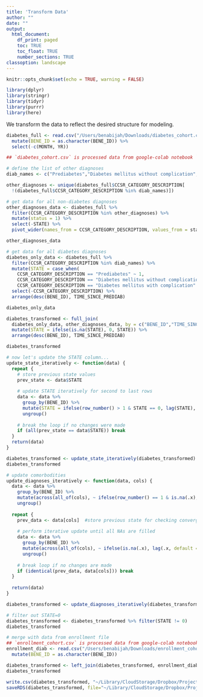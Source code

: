 ```yaml
---
title: 'Transform Data'
author: ""
date: ""
output:
  html_document:
    df_print: paged
    toc: TRUE
    toc_float: TRUE
    number_sections: TRUE
classoption: landscape
---
```



```r
knitr::opts_chunk$set(echo = TRUE, warning = FALSE)

library(dplyr)
library(stringr)
library(tidyr)
library(purrr)
library(here)
```

We transform the data to reflect the desired structure for modeling.


```r
diabetes_full <- read.csv("/Users/benabijah/Downloads/diabetes_cohort.csv", header = T) %>%
  mutate(BENE_ID = as.character(BENE_ID)) %>%
  select(-c(MONTH, YR))

## `diabetes_cohort.csv` is processed data from google-colab notebook `4_cohort_selection.ipynb`

# define the list of other diagnoses
diab_names <- c("Prediabetes","Diabetes mellitus without complication","Diabetes mellitus with complication")

other_diagnoses <- unique(diabetes_full$CCSR_CATEGORY_DESCRIPTION[
  !(diabetes_full$CCSR_CATEGORY_DESCRIPTION %in% diab_names)])
```


```r
# get data for all non-diabetes diagnoses
other_diagnoses_data <- diabetes_full %>%
  filter(CCSR_CATEGORY_DESCRIPTION %in% other_diagnoses) %>%
  mutate(status = 1) %>%
  select(-STATE) %>%
  pivot_wider(names_from = CCSR_CATEGORY_DESCRIPTION, values_from = status)

other_diagnoses_data
```


```r
# get data for all diabetes diagnoses
diabetes_only_data <- diabetes_full %>%
  filter(CCSR_CATEGORY_DESCRIPTION %in% diab_names) %>%
  mutate(STATE = case_when(
    CCSR_CATEGORY_DESCRIPTION == "Prediabetes" ~ 1,
    CCSR_CATEGORY_DESCRIPTION == "Diabetes mellitus without complication" ~ 2,
    CCSR_CATEGORY_DESCRIPTION == "Diabetes mellitus with complication" ~ 3)) %>%
  select(-CCSR_CATEGORY_DESCRIPTION) %>%
  arrange(desc(BENE_ID), TIME_SINCE_PREDIAB) 

diabetes_only_data
```



```r
diabetes_transformed <- full_join(
  diabetes_only_data, other_diagnoses_data, by = c("BENE_ID","TIME_SINCE_PREDIAB")) %>%
  mutate(STATE = ifelse(is.na(STATE), 0, STATE)) %>%
  arrange(desc(BENE_ID), TIME_SINCE_PREDIAB)

diabetes_transformed
```


```r
# now let's update the STATE column...
update_state_iteratively <- function(data) {
  repeat {
    # store previous state values 
    prev_state <- data$STATE
    
    # update STATE iteratively for second to last rows
    data <- data %>%
      group_by(BENE_ID) %>%
      mutate(STATE = ifelse(row_number() > 1 & STATE == 0, lag(STATE), STATE)) %>%
      ungroup()
    
    # break the loop if no changes were made
    if (all(prev_state == data$STATE)) break
  }
  return(data)
}

diabetes_transformed <- update_state_iteratively(diabetes_transformed)
diabetes_transformed
```


```r
# update comorbodities
update_diagnoses_iteratively <- function(data, cols) {
  data <- data %>%
    group_by(BENE_ID) %>%
    mutate(across(all_of(cols), ~ ifelse(row_number() == 1 & is.na(.x), 0, .x))) %>% # set first row to 0, if NA
    ungroup()
  
  repeat {
    prev_data <- data[cols]  #store previous state for checking convergence
    
    # perform iterative update until all NAs are filled
    data <- data %>%
      group_by(BENE_ID) %>%
      mutate(across(all_of(cols), ~ ifelse(is.na(.x), lag(.x, default = 0), .x))) %>%
      ungroup()
    
    # break loop if no changes are made
    if (identical(prev_data, data[cols])) break
  }
  
  return(data)
}

diabetes_transformed <- update_diagnoses_iteratively(diabetes_transformed, other_diagnoses)

# filter out STATE=0
diabetes_transformed <- diabetes_transformed %>% filter(STATE != 0)
diabetes_transformed
```



```r
# merge with data from enrollment file
## `enrollment_cohort.csv` is processed data from google-colab notebook `4_cohort_selection.ipynb`
enrollment_diab <- read.csv("/Users/benabijah/Downloads/enrollment_cohort.csv", header = T) %>%
  mutate(BENE_ID = as.character(BENE_ID))

diabetes_transformed <- left_join(diabetes_transformed, enrollment_diab, by = c("BENE_ID"))
diabetes_transformed
```



```r
write.csv(diabetes_transformed, "~/Library/CloudStorage/Dropbox/Projects/EHR/diab_cohort.csv", row.names = FALSE)
saveRDS(diabetes_transformed, file="~/Library/CloudStorage/Dropbox/Projects/EHR/diab_cohort.rds")
```




